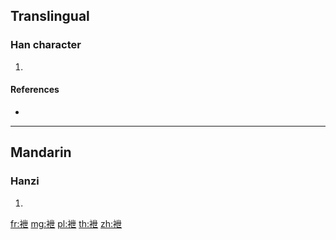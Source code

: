 {{character info/new}}
==Translingual==

===Han character===
{{Han char|rn=145|rad=衣|as=05|sn=11|four=|canj=LPT}}

# {{defn|Han|sort=衣05}}

====References====
* {{Han ref|kx=1115.010|dkj=34211|dj=1580.190|hdz=53082.010|uh=88A3|ud=34979}}

----

==Mandarin==

===Hanzi===
{{cmn-hanzi|pin=[[móu]] ([[mou2]]), [[yì]] ([[yi4]])|wg=mou<sup>2</sup>, i<sup>4</sup>}}

# {{defn|lang=cmn|sort=衣05}}

[[fr:袣]]
[[mg:袣]]
[[pl:袣]]
[[th:袣]]
[[zh:袣]]